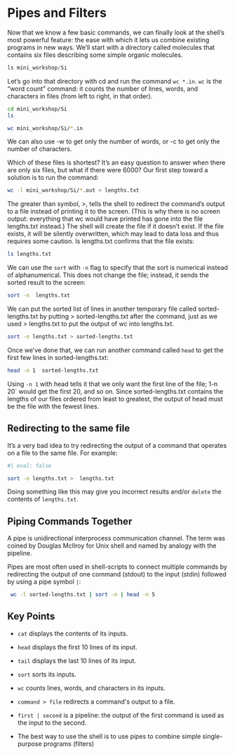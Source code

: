 # Pipes and Filters

Now that we know a few basic commands, we can finally look at the shell's most powerful feature: the ease with which it lets us combine existing programs in new ways. We'll start with a directory called molecules that contains six files describing some simple organic molecules.

```python

ls mini_workshop/Si
```

Let's go into that directory with cd and run the command `wc *.in`. `wc` is the "word count" command: it counts the number of lines, words, and characters in files (from left to right, in that order).

```bash
cd mini_workshop/Si
ls
```

```bash

wc mini_workshop/Si/*.in
```

We can also use -w to get only the number of words, or -c to get only the number of characters.

Which of these files is shortest? It's an easy question to answer when there are only six files, but what if there were 6000? Our first step toward a solution is to run the command:

```bash


wc -l mini_workshop/Si/*.out > lengths.txt
```

The greater than symbol, \>, tells the shell to redirect the command's output to a file instead of printing it to the screen. (This is why there is no screen output: everything that wc would have printed has gone into the file lengths.txt instead.) The shell will create the file if it doesn't exist. If the file exists, it will be silently overwritten, which may lead to data loss and thus requires some caution. ls lengths.txt confirms that the file exists:

```bash


ls lengths.txt
```

We can use the `sort` with `-n` flag to specify that the sort is numerical instead of alphanumerical. This does not change the file; instead, it sends the sorted result to the screen:

```bash


sort -n  lengths.txt
```

We can put the sorted list of lines in another temporary file called sorted-lengths.txt by putting \> sorted-lengths.txt after the command, just as we used \> lengths.txt to put the output of wc into lengths.txt.

```bash

sort -n lengths.txt > sorted-lengths.txt
```

Once we've done that, we can run another command called `head` to get the first few lines in sorted-lengths.txt:

```bash


head -n 1  sorted-lengths.txt
```

Using `-n 1` with head tells it that we only want the first line of the file; 1-n 20\` would get the first 20, and so on. Since sorted-lengths.txt contains the lengths of our files ordered from least to greatest, the output of head must be the file with the fewest lines.

## Redirecting to the same file

It's a very bad idea to try redirecting the output of a command that operates on a file to the same file. For example:

```bash
#| eval: false

sort -n lengths.txt >  lengths.txt
```

Doing something like this may give you incorrect results and/or `delete` the contents of `lengths.txt`.

## Piping Commands Together

A pipe is unidirectional interprocess communication channel. The term was coined by Douglas McIlroy for Unix shell and named by analogy with the pipeline.

Pipes are most often used in shell-scripts to connect multiple commands by redirecting the output of one command (stdout) to the input (stdin) followed by using a pipe symbol `|`:

```bash

 wc -l sorted-lengths.txt | sort -n | head -n 5
```

::: callout-tip
## Key Points

-   `cat` displays the contents of its inputs.

-   `head` displays the first 10 lines of its input.

-   `tail` displays the last 10 lines of its input.

-   `sort` sorts its inputs.

-   `wc` counts lines, words, and characters in its inputs.

-   `command > file` redirects a command\'s output to a file.

-   `first | second` is a pipeline: the output of the first command is used as the input to the second.

-   The best way to use the shell is to use pipes to combine simple single-purpose programs (filters)
:::

